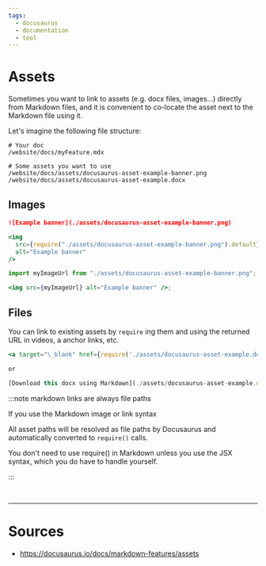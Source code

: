 ```yaml
---
tags:
  - docusaurus
  - documentation
  - tool
---
```


# Assets

Sometimes you want to link to assets (e.g. docx files, images...) directly from Markdown files, and it is convenient to co-locate the asset next to the Markdown file using it.

Let's imagine the following file structure:

```title= showLineNumbers
# Your doc
/website/docs/myFeature.mdx

# Some assets you want to use
/website/docs/assets/docusaurus-asset-example-banner.png
/website/docs/assets/docusaurus-asset-example.docx
```

## Images

<Tabs>
  <TabItem value="markdownSyntax" label="Markdown Syntax">

```markdown title=
![Example banner](./assets/docusaurus-asset-example-banner.png)
```

  </TabItem>
  <TabItem value="commonJSRequire" label="CommonJS require">

```jsx title=
<img
  src={require("./assets/docusaurus-asset-example-banner.png").default}
  alt="Example banner"
/>
```

  </TabItem>
  <TabItem value="importStatement" label="Import Statement">

```jsx title=
import myImageUrl from "./assets/docusaurus-asset-example-banner.png";

<img src={myImageUrl} alt="Example banner" />;
```

  </TabItem>
</Tabs>

## Files

You can link to existing assets by `require` ing them and using the returned URL in videos, a anchor links, etc.

```jsx title=foo.md showLineNumbers
<a target="\_blank" href={require('./assets/docusaurus-asset-example.docx').default}> Download this docx </a>

or

[Download this docx using Markdown](./assets/docusaurus-asset-example.docx)
```

:::note markdown links are always file paths

If you use the <Color color='var(--secondary-font-color)'> Markdown image </Color> or <Color color='var(--secondary-font-color)'> link syntax </Color>

All asset paths will be resolved as file paths by Docusaurus and <Color color='var(--primary-font-color)'> automatically converted to </Color> `require()` calls.

You don't need to use require() in Markdown unless you use the JSX syntax, which you do have to handle yourself.

:::

<br />

---

# Sources

- https://docusaurus.io/docs/markdown-features/assets
